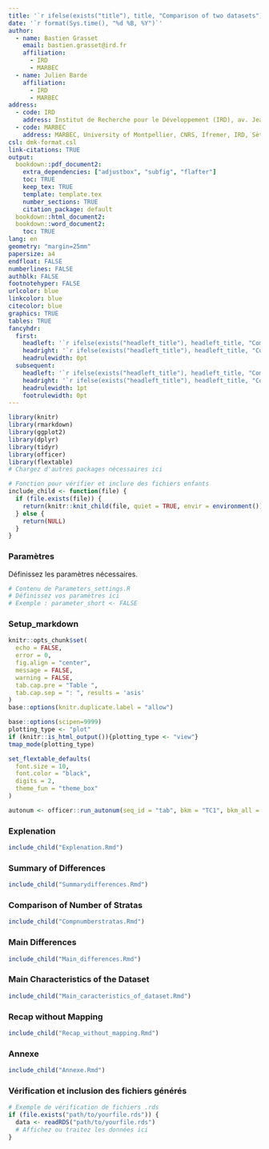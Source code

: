 ```yaml
---
title: '`r ifelse(exists("title"), title, "Comparison of two datasets")`'
date: '`r format(Sys.time(), "%d %B, %Y")`'
author:
  - name: Bastien Grasset
    email: bastien.grasset@ird.fr
    affiliation:
      - IRD
      - MARBEC
  - name: Julien Barde
    affiliation:
      - IRD
      - MARBEC
address:
  - code: IRD
    address: Institut de Recherche pour le Développement (IRD), av. Jean Monnet, CS 30171, 34203 Sète cédex, France
  - code: MARBEC
    address: MARBEC, University of Montpellier, CNRS, Ifremer, IRD, Sète, France
csl: dmk-format.csl
link-citations: TRUE
output:
  bookdown::pdf_document2:
    extra_dependencies: ["adjustbox", "subfig", "flafter"]
    toc: TRUE
    keep_tex: TRUE
    template: template.tex
    number_sections: TRUE
    citation_package: default
  bookdown::html_document2:
  bookdown::word_document2:
    toc: TRUE
lang: en
geometry: "margin=25mm"
papersize: a4
endfloat: FALSE
numberlines: FALSE
authblk: FALSE
footnotehyper: FALSE
urlcolor: blue
linkcolor: blue
citecolor: blue
graphics: TRUE
tables: TRUE
fancyhdr:
  first:
    headleft: '`r ifelse(exists("headleft_title"), headleft_title, "Comparison")`'
    headright: '`r ifelse(exists("headleft_title"), headleft_title, "Comparison")`'
    headrulewidth: 0pt
  subsequent:
    headleft: '`r ifelse(exists("headleft_title"), headleft_title, "Comparison")`'
    headright: '`r ifelse(exists("headleft_title"), headleft_title, "Comparison")`'
    headrulewidth: 1pt
    footrulewidth: 0pt
---
```


```r
library(knitr)
library(rmarkdown)
library(ggplot2)
library(dplyr)
library(tidyr)
library(officer)
library(flextable)
# Chargez d'autres packages nécessaires ici

# Fonction pour vérifier et inclure des fichiers enfants
include_child <- function(file) {
  if (file.exists(file)) {
    return(knitr::knit_child(file, quiet = TRUE, envir = environment()))
  } else {
    return(NULL)
  }
}
```

### Paramètres

Définissez les paramètres nécessaires.

```r
# Contenu de Parameters_settings.R
# Définissez vos paramètres ici
# Exemple : parameter_short <- FALSE
```

### Setup_markdown

```r
knitr::opts_chunk$set(
  echo = FALSE,
  error = 0,
  fig.align = "center",
  message = FALSE,
  warning = FALSE,
  tab.cap.pre = "Table ",
  tab.cap.sep = ": ", results = 'asis'
)
base::options(knitr.duplicate.label = "allow")

base::options(scipen=9999)
plotting_type <- "plot"
if (knitr::is_html_output()){plotting_type <- "view"}
tmap_mode(plotting_type)

set_flextable_defaults(
  font.size = 10,
  font.color = "black",
  digits = 2,
  theme_fun = "theme_box"
)

autonum <- officer::run_autonum(seq_id = "tab", bkm = "TC1", bkm_all = TRUE)
```

### Explenation

```r
include_child("Explenation.Rmd")
```

### Summary of Differences

```r
include_child("Summarydifferences.Rmd")
```

### Comparison of Number of Stratas

```r
include_child("Compnumberstratas.Rmd")
```

### Main Differences

```r
include_child("Main_differences.Rmd")
```

### Main Characteristics of the Dataset

```r
include_child("Main_caracteristics_of_dataset.Rmd")
```

### Recap without Mapping

```r
include_child("Recap_without_mapping.Rmd")
```

### Annexe

```r
include_child("Annexe.Rmd")
```

### Vérification et inclusion des fichiers générés

```r
# Exemple de vérification de fichiers .rds
if (file.exists("path/to/yourfile.rds")) {
  data <- readRDS("path/to/yourfile.rds")
  # Affichez ou traitez les données ici
}
```

\clearpage
